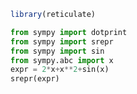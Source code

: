 ```r
library(reticulate)
```


```python
from sympy import dotprint
from sympy import srepr
from sympy import sin
from sympy.abc import x
expr = 2*x+x**2+sin(x)
srepr(expr)
```